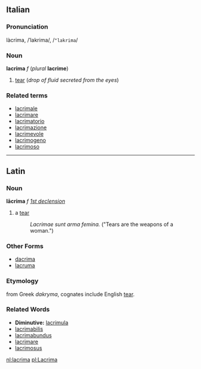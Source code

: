 ==Italian==
===Pronunciation===
làcrima, /ˈlakrima/, /<tt>"lakrima</tt>/
===Noun===
'''lacrima''' ''f'' (''plural'' '''lacrime''')

# [[tear]] (''drop of fluid secreted from the eyes'')

===Related terms===
*[[lacrimale]]
*[[lacrimare]]
*[[lacrimatorio]]
*[[lacrimazione]]
*[[lacrimevole]]
*[[lacrimogeno]]
*[[lacrimoso]]

----

==Latin==
===Noun===
'''lācrima''' ''f'' ''[[Wiktionary Appendix:Latin first declension|1st declension]]''

#a [[tear]]
#: ''Lacrimae sunt arma femina.'' ("Tears are the weapons of a woman.")

===Other Forms===
*[[dacrima]]
*[[lacruma]]

===Etymology===
from Greek ''dakryma'', cognates include English [[tear]].

===Related Words===
*'''Diminutive:''' [[lacrimula]]
*[[lacrimabilis]]
*[[lacrimabundus]]
*[[lacrimare]]
*[[lacrimosus]]

[[nl:lacrima]]
[[pl:Lacrima]]